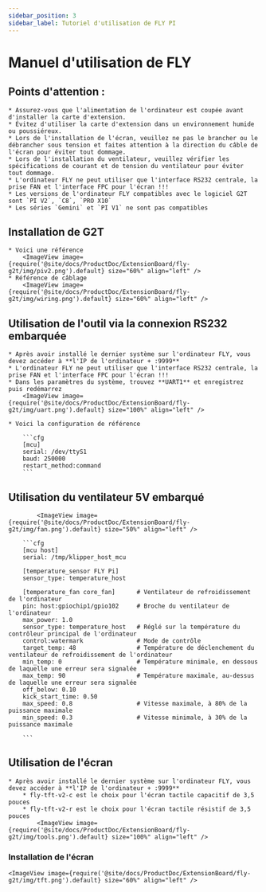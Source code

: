 ```yaml
---
sidebar_position: 3
sidebar_label: Tutoriel d'utilisation de FLY PI
---
```




# Manuel d'utilisation de FLY

## Points d'attention :

    * Assurez-vous que l'alimentation de l'ordinateur est coupée avant d'installer la carte d'extension.
    * Évitez d'utiliser la carte d'extension dans un environnement humide ou poussiéreux.
    * Lors de l'installation de l'écran, veuillez ne pas le brancher ou le débrancher sous tension et faites attention à la direction du câble de l'écran pour éviter tout dommage.
    * Lors de l'installation du ventilateur, veuillez vérifier les spécifications de courant et de tension du ventilateur pour éviter tout dommage.
    * L'ordinateur FLY ne peut utiliser que l'interface RS232 centrale, la prise FAN et l'interface FPC pour l'écran !!!
    * Les versions de l'ordinateur FLY compatibles avec le logiciel G2T sont `PI V2`, `C8`, `PRO X10`
    * Les séries `Gemini` et `PI V1` ne sont pas compatibles

## Installation de G2T

    * Voici une référence
        <ImageView image={require('@site/docs/ProductDoc/ExtensionBoard/fly-g2t/img/piv2.png').default} size="60%" align="left" />
    * Référence de câblage
        <ImageView image={require('@site/docs/ProductDoc/ExtensionBoard/fly-g2t/img/wiring.png').default} size="60%" align="left" />


## Utilisation de l'outil via la connexion RS232 embarquée

    * Après avoir installé le dernier système sur l'ordinateur FLY, vous devez accéder à **l'IP de l'ordinateur + :9999**
    * L'ordinateur FLY ne peut utiliser que l'interface RS232 centrale, la prise FAN et l'interface FPC pour l'écran !!!
    * Dans les paramètres du système, trouvez **UART1** et enregistrez puis redémarrez
        <ImageView image={require('@site/docs/ProductDoc/ExtensionBoard/fly-g2t/img/uart.png').default} size="100%" align="left" />

    * Voici la configuration de référence

        ```cfg
        [mcu] 
        serial: /dev/ttyS1
        baud: 250000
        restart_method:command
        ```

## Utilisation du ventilateur 5V embarqué

            <ImageView image={require('@site/docs/ProductDoc/ExtensionBoard/fly-g2t/img/fan.png').default} size="50%" align="left" />

        ```cfg
        [mcu host]         
        serial: /tmp/klipper_host_mcu 

        [temperature_sensor FLY Pi]
        sensor_type: temperature_host

        [temperature_fan core_fan]      # Ventilateur de refroidissement de l'ordinateur
        pin: host:gpiochip1/gpio102     # Broche du ventilateur de l'ordinateur
        max_power: 1.0
        sensor_type: temperature_host   # Réglé sur la température du contrôleur principal de l'ordinateur
        control:watermark               # Mode de contrôle
        target_temp: 48                 # Température de déclenchement du ventilateur de refroidissement de l'ordinateur
        min_temp: 0                     # Température minimale, en dessous de laquelle une erreur sera signalée
        max_temp: 90                    # Température maximale, au-dessus de laquelle une erreur sera signalée
        off_below: 0.10
        kick_start_time: 0.50
        max_speed: 0.8                  # Vitesse maximale, à 80% de la puissance maximale
        min_speed: 0.3                  # Vitesse minimale, à 30% de la puissance maximale

        ```

## Utilisation de l'écran

    * Après avoir installé le dernier système sur l'ordinateur FLY, vous devez accéder à **l'IP de l'ordinateur + :9999**
        * fly-tft-v2-c est le choix pour l'écran tactile capacitif de 3,5 pouces
        * fly-tft-v2-r est le choix pour l'écran tactile résistif de 3,5 pouces
            <ImageView image={require('@site/docs/ProductDoc/ExtensionBoard/fly-g2t/img/tools.png').default} size="100%" align="left" />

### Installation de l'écran

    <ImageView image={require('@site/docs/ProductDoc/ExtensionBoard/fly-g2t/img/tft.png').default} size="60%" align="left" />